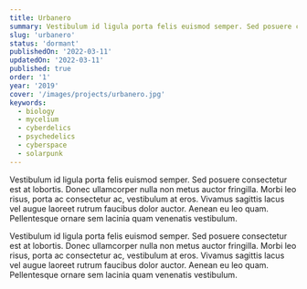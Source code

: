 ```yaml
---
title: Urbanero
summary: Vestibulum id ligula porta felis euismod semper. Sed posuere consectetur est at lobortis. Donec ullamcorper nulla non metus auctor fringilla. Morbi leo risus, porta ac consectetur ac, vestibulum at eros. Vivamus sagittis lacus vel augue laoreet rutrum faucibus dolor auctor. Aenean eu leo quam. Pellentesque ornare sem lacinia quam venenatis vestibulum
slug: 'urbanero'
status: 'dormant'
publishedOn: '2022-03-11'
updatedOn: '2022-03-11'
published: true
order: '1'
year: '2019'
cover: '/images/projects/urbanero.jpg'
keywords:
  - biology
  - mycelium
  - cyberdelics
  - psychedelics
  - cyberspace
  - solarpunk
---
```



Vestibulum id ligula porta felis euismod semper. Sed posuere consectetur est at lobortis. Donec ullamcorper nulla non metus auctor fringilla. Morbi leo risus, porta ac consectetur ac, vestibulum at eros. Vivamus sagittis lacus vel augue laoreet rutrum faucibus dolor auctor. Aenean eu leo quam. Pellentesque ornare sem lacinia quam venenatis vestibulum.

Vestibulum id ligula porta felis euismod semper. Sed posuere consectetur est at lobortis. Donec ullamcorper nulla non metus auctor fringilla. Morbi leo risus, porta ac consectetur ac, vestibulum at eros. Vivamus sagittis lacus vel augue laoreet rutrum faucibus dolor auctor. Aenean eu leo quam. Pellentesque ornare sem lacinia quam venenatis vestibulum.
